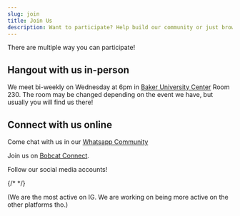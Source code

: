```yaml
---
slug: join
title: Join Us
description: Want to participate? Help build our community or just browsing around.
---
```


<PageHeader title="Join Us" description="Want to participate? Help build our community or just browsing around." />

There are multiple way you can participate!

## Hangout with us in-person

We meet bi-weekly on Wednesday at 6pm in [Baker University Center](https://maps.app.goo.gl/YmD6boBLSczFRMKK8) Room 230.
The room may be changed depending on the event we have, but usually you will find us there!

## Connect with us online

Come chat with us in our [Whatsapp Community](https://chat.whatsapp.com/FbxYTP7OQQ5GYd3T5TzSy1)  

Join us on [Bobcat Connect](https://ohio.campuslabs.com/engage/actioncenter/organization/thai-student-association).  

Follow our social media accounts!

<a href="https://www.instagram.com/itstsaou/" target="_blank" class="p-2 mr-2"><i class="fa-brands fa-instagram fa-4x"></i></a>
<a href="https://www.threads.net/@itstsaou" target="_blank" class="p-2 mr-2"><i class="fa-brands fa-threads fa-4x"></i></a>
<a href="https://twitter.com/itstsaou" target="_blank" class="p-2 mr-2"><i class="fa-brands fa-x-twitter fa-4x"></i></a>
{/* <a href="https://www.facebook.com/groups/itstsaou/" target="_blank" class="p-2 mr-2"><i class="fa-brands fa-facebook fa-4x"></i></a> */}

(We are the most active on IG. We are working on being more active on the other platforms tho.)
